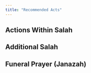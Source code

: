 ```yaml
---
title: "Recommended Acts"
---
```


## Actions Within Salah

## Additional Salah

## Funeral Prayer (Janazah)

## 
